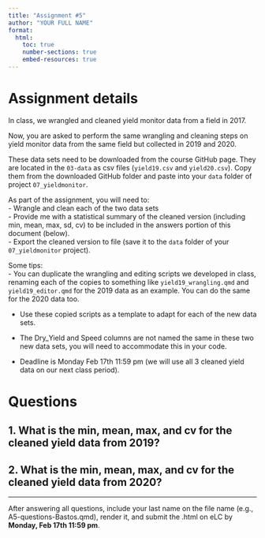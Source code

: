 ```yaml
---
title: "Assignment #5"
author: "YOUR FULL NAME"
format:
  html:
    toc: true
    number-sections: true
    embed-resources: true
---
```


# Assignment details  
In class, we wrangled and cleaned yield monitor data from a field in 2017.  

Now, you are asked to perform the same wrangling and cleaning steps on yield monitor data from the same field but collected in 2019 and 2020.  

These data sets need to be downloaded from the course GitHub page. They are located in the `03-data` as csv files (`yield19.csv` and `yield20.csv`). Copy them from the downloaded GitHub folder and paste into your `data` folder of project `07_yieldmonitor`.  

As part of the assignment, you will need to:  
- Wrangle and clean each of the two data sets  
- Provide me with a statistical summary of the cleaned version (including min, mean, max, sd, cv) to be included in the answers portion of this document (below).    
- Export the cleaned version to file (save it to the `data` folder of your `07_yieldmonitor` project).    

Some tips:  
- You can duplicate the wrangling and editing scripts we developed in class, renaming each of the copies to something like `yield19_wrangling.qmd` and `yield19_editor.qmd` for the 2019 data as an example. You can do the same for the 2020 data too.      

- Use these copied scripts as a template to adapt for each of the new data sets.  

- The Dry_Yield and Speed columns are not named the same in these two new data sets, you will need to accommodate this in your code.  

- Deadline is Monday Feb 17th 11:59 pm (we will use all 3 cleaned yield data on our next class period). 

# Questions  

## 1. What is the min, mean, max, and cv for the **cleaned** yield data from 2019?  



## 2. What is the min, mean, max, and cv for the **cleaned** yield data from 2020?
 

---

After answering all questions, include your last name on the file name (e.g., A5-questions-Bastos.qmd), render it, and submit the .html on eLC by **Monday, Feb 17th 11:59 pm**.  

